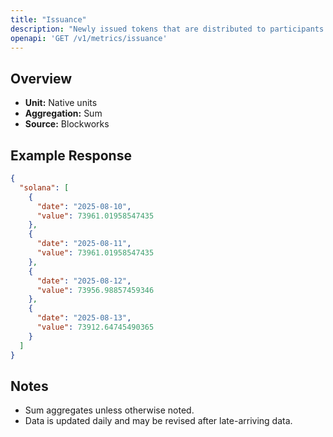 ```yaml
---
title: "Issuance"
description: "Newly issued tokens that are distributed to participants (such as validators, miners, or stakers) as compensation for participating in consensus."
openapi: 'GET /v1/metrics/issuance'
---
```


## Overview

- **Unit:** Native units
- **Aggregation:** Sum
- **Source:** Blockworks



## Example Response

```json
{
  "solana": [
    {
      "date": "2025-08-10",
      "value": 73961.01958547435
    },
    {
      "date": "2025-08-11",
      "value": 73961.01958547435
    },
    {
      "date": "2025-08-12",
      "value": 73956.98857459346
    },
    {
      "date": "2025-08-13",
      "value": 73912.64745490365
    }
  ]
}
```

## Notes
- Sum aggregates unless otherwise noted.
- Data is updated daily and may be revised after late-arriving data.
